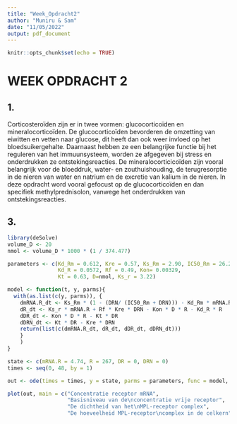 ```yaml
---
title: "Week_Opdracht2"
author: "Muniru & Sam"
date: "11/05/2022"
output: pdf_document
---
```


```r
knitr::opts_chunk$set(echo = TRUE)
```

# WEEK OPDRACHT 2
## 1.
Corticosteroïden zijn er in twee vormen: glucocorticoïden en mineralocorticoïden. De glucocorticoïden bevorderen de
omzetting van eiwitten en vetten naar glucose, dit heeft dan ook weer invloed op het bloedsuikergehalte. Daarnaast
hebben ze een belangrijke functie bij het reguleren van het immuunsysteem, worden ze afgegeven bij stress en
onderdrukken ze ontstekingsreacties. De mineralocorticicoïden zijn vooral belangrijk voor de bloeddruk, water- en
zouthuishouding, de terugresorptie in de nieren van water en natrium en de excretie van kalium in de nieren. In deze
opdracht word vooral gefocust op de glucocorticoïden en dan specifiek methylprednisolon, vanwege het onderdrukken van
ontstekingsreacties.


## 3.

```r
library(deSolve)
volume_D <- 20
nmol <- volume_D * 1000 * (1 / 374.477) 

parameters <- c(Kd_Rm = 0.612, Kre = 0.57, Ks_Rm = 2.90, IC50_Rm = 26.2, 
                Kd_R = 0.0572, Rf = 0.49, Kon= 0.00329,
                Kt = 0.63, D=nmol, Ks_r = 3.22)

model <- function(t, y, parms){
  with(as.list(c(y, parms)), {
    dmRNA.R_dt <- Ks_Rm * (1 - (DRN/ (IC50_Rm + DRN))) - Kd_Rm * mRNA.R
    dR_dt <- Ks_r * mRNA.R + Rf * Kre * DRN - Kon * D * R - Kd_R * R
    dDR_dt <- Kon * D * R - Kt * DR
    dDRN_dt <- Kt * DR - Kre * DRN
    return(list(c(dmRNA.R_dt, dR_dt, dDR_dt, dDRN_dt)))
    }
    )
}

state <- c(mRNA.R = 4.74, R = 267, DR = 0, DRN = 0)
times <- seq(0, 48, by = 1)

out <- ode(times = times, y = state, parms = parameters, func = model, method = "euler")

plot(out, main = c("Concentratie receptor mRNA", 
                   "Basisniveau van de\nconcentratie vrije receptor",
                   "De dichtheid van het\nMPL-receptor complex", 
                   "De hoeveelheid MPL-receptor\ncomplex in de celkern"))
```
